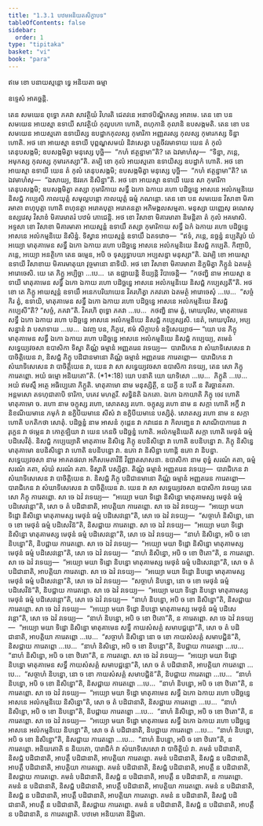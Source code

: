 ```yaml
---
title: "1.3.1 បឋមអនិយតសិក្ខាបទ"
tableOfContents: false
sidebar:
  order: 1
type: "tipitaka"
basket: "vi"
book: "para"
---
```



<DynamicBreadcrumb />


<Paragraph number="1802" type="center" book="para">
ឥមេ ខោ បនាយស្មន្តោ ទ្វេ អនិយតា ធម្មា

  
ឧទ្ទេសំ អាគច្ឆន្តិ.


</Paragraph>

<Division number="443" book="para">

<Paragraph number="1803" book="para">
តេន សមយេន ពុទ្ធោ ភគវា សាវត្ថិយំ វិហរតិ ជេតវនេ អនាថបិណ្ឌិកស្ស អារាមេ. តេន ខោ បន សមយេន អាយស្មា ឧទាយី សាវត្ថិយំ កុលូបកោ ហោតិ, ពហុកានិ កុលានិ ឧបសង្កមតិ. តេន ខោ បន សមយេន អាយស្មតោ ឧទាយិស្ស ឧបដ្ឋាកកុលស្ស កុមារិកា អញ្ញតរស្ស កុលស្ស កុមារកស្ស ទិន្នា ហោតិ. អថ ខោ អាយស្មា ឧទាយី បុព្ពណ្ហសមយំ និវាសេត្វា បត្តចីវរមាទាយ យេន តំ កុលំ តេនុបសង្កមិ; ឧបសង្កមិត្វា មនុស្សេ បុច្ឆិ—  “កហំ ឥត្ថន្នាមា”តិ? តេ ឯវមាហំសុ—  “ទិន្នា, ភន្តេ, អមុកស្ស កុលស្ស កុមារកស្សា”តិ. តម្បិ ខោ កុលំ អាយស្មតោ ឧទាយិស្ស ឧបដ្ឋាកំ ហោតិ. អថ ខោ អាយស្មា ឧទាយី យេន តំ កុលំ តេនុបសង្កមិ; ឧបសង្កមិត្វា មនុស្សេ បុច្ឆិ—  “កហំ ឥត្ថន្នាមា”តិ? តេ ឯវមាហំសុ—  “ឯសាយ្យ, ឱវរកេ និសិន្នា”តិ. អថ ខោ អាយស្មា ឧទាយី យេន សា កុមារិកា តេនុបសង្កមិ; ឧបសង្កមិត្វា តស្សា កុមារិកាយ សទ្ធឹ ឯកោ ឯកាយ រហោ បដិច្ឆន្នេ អាសនេ អលំកម្មនិយេ និសជ្ជំ កប្បេសិ កាលយុត្តំ សមុល្លបន្តោ កាលយុត្តំ ធម្មំ ភណន្តោ.
</Paragraph>

<Paragraph number="1804" book="para">
តេន ខោ បន សមយេន វិសាខា មិគារមាតា ពហុបុត្តា ហោតិ ពហុនត្តា អរោគបុត្តា អរោគនត្តា អភិមង្គលសម្មតា. មនុស្សា យញ្ញេសុ ឆណេសុ ឧស្សវេសុ វិសាខំ មិគារមាតរំ បឋមំ ភោជេន្តិ. អថ ខោ វិសាខា មិគារមាតា និមន្តិតា តំ កុលំ អគមាសិ. អទ្ទសា ខោ វិសាខា មិគារមាតា អាយស្មន្តំ ឧទាយឹ តស្សា កុមារិកាយ សទ្ធឹ ឯកំ ឯកាយ រហោ បដិច្ឆន្នេ អាសនេ អលំកម្មនិយេ និសិន្នំ. ទិស្វាន អាយស្មន្តំ ឧទាយឹ ឯតទវោច—  “ឥទំ, ភន្តេ, នច្ឆន្នំ នប្បតិរូបំ យំ អយ្យោ មាតុគាមេន សទ្ធឹ ឯកោ ឯកាយ រហោ បដិច្ឆន្នេ អាសនេ អលំកម្មនិយេ និសជ្ជំ កប្បេតិ. កិញ្ចាបិ, ភន្តេ, អយ្យោ អនត្ថិកោ តេន ធម្មេន, អបិ ច ទុស្សទ្ធាបយា អប្បសន្នា មនុស្សា”តិ. ឯវម្បិ ខោ អាយស្មា ឧទាយី វិសាខាយ មិគារមាតុយា វុច្ចមានោ នាទិយិ. អថ ខោ វិសាខា មិគារមាតា និក្ខមិត្វា ភិក្ខូនំ ឯតមត្ថំ អារោចេសិ. យេ តេ ភិក្ខូ អប្បិច្ឆា …បេ…  តេ ឧជ្ឈាយន្តិ ខិយ្យន្តិ វិបាចេន្តិ—  “កថញ្ហិ នាម អាយស្មា ឧទាយី មាតុគាមេន សទ្ធឹ ឯកោ ឯកាយ រហោ បដិច្ឆន្នេ អាសនេ អលំកម្មនិយេ និសជ្ជំ កប្បេស្សតី”តិ.
</Paragraph>

<Paragraph number="1805" book="para">
អថ ខោ តេ ភិក្ខូ អាយស្មន្តំ ឧទាយឹ អនេកបរិយាយេន វិគរហិត្វា ភគវតោ ឯតមត្ថំ អារោចេសុំ …បេ…  “សច្ចំ កិរ ត្វំ, ឧទាយិ, មាតុគាមេន សទ្ធឹ ឯកោ ឯកាយ រហោ បដិច្ឆន្នេ អាសនេ អលំកម្មនិយេ និសជ្ជំ កប្បេសី”តិ? “សច្ចំ, ភគវា”តិ. វិគរហិ ពុទ្ធោ ភគវា …បេ…  កថញ្ហិ នាម ត្វំ, មោឃបុរិស, មាតុគាមេន សទ្ធឹ ឯកោ ឯកាយ រហោ បដិច្ឆន្នេ អាសនេ អលំកម្មនិយេ និសជ្ជំ កប្បេស្សសិ. នេតំ, មោឃបុរិស, អប្បសន្នានំ វា បសាទាយ …បេ…  ឯវញ្ច បន, ភិក្ខវេ, ឥមំ សិក្ខាបទំ ឧទ្ទិសេយ្យាថ—
</Paragraph>

</Division>
<Division number="444" book="para">

<Paragraph number="1806" book="para">
<Emphasis>“យោ បន ភិក្ខុ មាតុគាមេន សទ្ធឹ ឯកោ ឯកាយ រហោ បដិច្ឆន្នេ អាសនេ អលំកម្មនិយេ និសជ្ជំ កប្បេយ្យ, តមេនំ សទ្ធេយ្យវចសា ឧបាសិកា ទិស្វា តិណ្ណំ ធម្មានំ អញ្ញតរេន វទេយ្យ—  បារាជិកេន វា សំឃាទិសេសេន វា បាចិត្តិយេន វា, និសជ្ជំ ភិក្ខុ បដិជានមានោ តិណ្ណំ ធម្មានំ អញ្ញតរេន ការេតព្ពោ—  បារាជិកេន វា សំឃាទិសេសេន វា បាចិត្តិយេន វា, យេន វា សា សទ្ធេយ្យវចសា ឧបាសិកា វទេយ្យ, តេន សោ ភិក្ខុ ការេតព្ពោ. អយំ ធម្មោ អនិយតោ”</Emphasis>តិ. (*1*:<Emphasis>18</Emphasis>)
</Paragraph>

</Division>
<Division number="445" book="para">

<Paragraph number="1807" book="para">
<Emphasis>យោ បនា</Emphasis>តិ យោ យាទិសោ …បេ…  <Emphasis>ភិក្ខូ</Emphasis>តិ …បេ…  អយំ ឥមស្មឹ អត្ថេ អធិប្បេតោ ភិក្ខូតិ.
</Paragraph>

<Paragraph number="1808" book="para">
<Emphasis>មាតុគាមោ</Emphasis> នាម មនុស្សិត្ថី, ន យក្ខី ន បេតី ន តិរច្ឆានគតា. អន្តមសោ តទហុជាតាបិ ទារិកា, បគេវ មហត្តរី.
</Paragraph>

<Paragraph number="1809" book="para">
<Emphasis>សទ្ធិន៑</Emphasis>តិ ឯកតោ.
</Paragraph>

<Paragraph number="1810" book="para">
<Emphasis>ឯកោ ឯកាយា</Emphasis>តិ ភិក្ខុ ចេវ ហោតិ មាតុគាមោ ច.
</Paragraph>

<Paragraph number="1811" book="para">
<Emphasis>រហោ</Emphasis> នាម ចក្ខុស្ស រហោ, សោតស្ស រហោ. <Emphasis>ចក្ខុស្ស រហោ</Emphasis> នាម ន សក្កា ហោតិ អក្ខឹ វា និខណីយមានេ ភមុកំ វា ឧក្ខិបីយមានេ សីសំ វា ឧក្ខិបីយមានេ បស្សិតុំ. <Emphasis>សោតស្ស រហោ</Emphasis> នាម ន សក្កា ហោតិ បកតិកថា សោតុំ.
</Paragraph>

<Paragraph number="1812" book="para">
<Emphasis>បដិច្ឆន្នំ</Emphasis> នាម អាសនំ កុដ្ដេន វា កវាដេន វា កិលញ្ជេន វា សាណិបាការេន វា រុក្ខេន វា ថម្ភេន វា កោត្ថឡិយា វា យេន កេនចិ បដិច្ឆន្នំ ហោតិ.
</Paragraph>

<Paragraph number="1813" book="para">
<Emphasis>អលំកម្មនិយេ</Emphasis>តិ សក្កា ហោតិ មេថុនំ ធម្មំ បដិសេវិតុំ.
</Paragraph>

<Paragraph number="1814" book="para">
<Emphasis>និសជ្ជំ កប្បេយ្យា</Emphasis>តិ មាតុគាមេ និសិន្នេ ភិក្ខុ ឧបនិសិន្នោ វា ហោតិ ឧបនិបន្នោ វា. ភិក្ខុ និសិន្នេ មាតុគាមោ ឧបនិសិន្នោ វា ហោតិ ឧបនិបន្នោ វា. ឧភោ វា និសិន្នា ហោន្តិ ឧភោ វា និបន្នា.
</Paragraph>

<Paragraph number="1815" book="para">
<Emphasis>សទ្ធេយ្យវចសា</Emphasis> នាម អាគតផលា អភិសមេតាវិនី វិញ្ញាតសាសនា.
</Paragraph>

<Paragraph number="1816" book="para">
<Emphasis>ឧបាសិកា</Emphasis> នាម ពុទ្ធំ សរណំ គតា, ធម្មំ សរណំ គតា, សំឃំ សរណំ គតា.
</Paragraph>

<Paragraph number="1817" book="para">
<Emphasis>ទិស្វា</Emphasis>តិ បស្សិត្វា.
</Paragraph>

<Paragraph number="1818" book="para">
តិណ្ណំ ធម្មានំ អញ្ញតរេន វទេយ្យ—  បារាជិកេន វា សំឃាទិសេសេន វា បាចិត្តិយេន វា. និសជ្ជំ ភិក្ខុ បដិជានមានោ តិណ្ណំ ធម្មានំ អញ្ញតរេន ការេតព្ពោ—  បារាជិកេន វា សំឃាទិសេសេន វា បាចិត្តិយេន វា. យេន វា សា សទ្ធេយ្យវចសា ឧបាសិកា វទេយ្យ តេន សោ ភិក្ខុ ការេតព្ពោ.
</Paragraph>

</Division>
<Division number="446" book="para">

<Paragraph number="1819" book="para">
សា ចេ ឯវំ វទេយ្យ—  “អយ្យោ មយា ទិដ្ឋោ និសិន្នោ មាតុគាមស្ស មេថុនំ ធម្មំ បដិសេវន្តោ”តិ, សោ ច តំ បដិជានាតិ, អាបត្តិយា ការេតព្ពោ. សា ចេ ឯវំ វទេយ្យ—  “អយ្យោ មយា ទិដ្ឋោ និសិន្នោ មាតុគាមស្ស មេថុនំ ធម្មំ បដិសេវន្តោ”តិ, សោ ចេ ឯវំ វទេយ្យ—  “សច្ចាហំ និសិន្នោ, នោ ច ខោ មេថុនំ ធម្មំ បដិសេវិន៑”តិ, និសជ្ជាយ ការេតព្ពោ. សា ចេ ឯវំ វទេយ្យ—  “អយ្យោ មយា ទិដ្ឋោ និសិន្នោ មាតុគាមស្ស មេថុនំ ធម្មំ បដិសេវន្តោ”តិ, សោ ចេ ឯវំ វទេយ្យ—  “នាហំ និសិន្នោ, អបិ ច ខោ និបន្នោ”តិ, និបជ្ជាយ ការេតព្ពោ. សា ចេ ឯវំ វទេយ្យ—  “អយ្យោ មយា ទិដ្ឋោ និសិន្នោ មាតុគាមស្ស មេថុនំ ធម្មំ បដិសេវន្តោ”តិ, សោ ចេ ឯវំ វទេយ្យ—  “នាហំ និសិន្នោ, អបិ ច ខោ ឋិតោ”តិ, ន ការេតព្ពោ.
</Paragraph>

</Division>
<Division number="447" book="para">

<Paragraph number="1820" book="para">
សា ចេ ឯវំ វទេយ្យ—  “អយ្យោ មយា ទិដ្ឋោ និបន្នោ មាតុគាមស្ស មេថុនំ ធម្មំ បដិសេវន្តោ”តិ, សោ ច តំ បដិជានាតិ, អាបត្តិយា ការេតព្ពោ. សា ចេ ឯវំ វទេយ្យ—  “អយ្យោ មយា ទិដ្ឋោ និបន្នោ មាតុគាមស្ស មេថុនំ ធម្មំ បដិសេវន្តោ”តិ, សោ ចេ ឯវំ វទេយ្យ—  “សច្ចាហំ និបន្នោ, នោ ច ខោ មេថុនំ ធម្មំ បដិសេវិន៑”តិ, និបជ្ជាយ ការេតព្ពោ. សា ចេ ឯវំ វទេយ្យ—  “អយ្យោ មយា ទិដ្ឋោ និបន្នោ មាតុគាមស្ស មេថុនំ ធម្មំ បដិសេវន្តោ”តិ, សោ ចេ ឯវំ វទេយ្យ—  “នាហំ និបន្នោ, អបិ ច ខោ និសិន្នោ”តិ, និសជ្ជាយ ការេតព្ពោ. សា ចេ ឯវំ វទេយ្យ—  “អយ្យោ មយា ទិដ្ឋោ និបន្នោ មាតុគាមស្ស មេថុនំ ធម្មំ បដិសេវន្តោ”តិ, សោ ចេ ឯវំ វទេយ្យ—  “នាហំ និបន្នោ, អបិ ច ខោ ឋិតោ”តិ, ន ការេតព្ពោ.
</Paragraph>

</Division>
<Division number="448" book="para">

<Paragraph number="1821" book="para">
សា ចេ ឯវំ វទេយ្យ—  “អយ្យោ មយា ទិដ្ឋោ និសិន្នោ មាតុគាមេន សទ្ធឹ កាយសំសគ្គំ សមាបជ្ជន្តោ”តិ, សោ ច តំ បដិជានាតិ, អាបត្តិយា ការេតព្ពោ …បេ…  “សច្ចាហំ និសិន្នោ នោ ច ខោ កាយសំសគ្គំ សមាបជ្ជិន៑”តិ, និសជ្ជាយ ការេតព្ពោ …បេ…  “នាហំ និសិន្នោ, អបិ ច ខោ និបន្នោ”តិ, និបជ្ជាយ ការេតព្ពោ …បេ…  “នាហំ និសិន្នោ, អបិ ច ខោ ឋិតោ”តិ, ន ការេតព្ពោ.
</Paragraph>

<Paragraph number="1822" book="para">
សា ចេ ឯវំ វទេយ្យ—  “អយ្យោ មយា ទិដ្ឋោ និបន្នោ មាតុគាមេន សទ្ធឹ កាយសំសគ្គំ សមាបជ្ជន្តោ”តិ, សោ ច តំ បដិជានាតិ, អាបត្តិយា ការេតព្ពោ …បេ…  “សច្ចាហំ និបន្នោ, នោ ច ខោ កាយសំសគ្គំ សមាបជ្ជិន៑”តិ, និបជ្ជាយ ការេតព្ពោ …បេ…  “នាហំ និបន្នោ, អបិ ច ខោ និសិន្នោ”តិ, និសជ្ជាយ ការេតព្ពោ …បេ…  “នាហំ និបន្នោ, អបិ ច ខោ ឋិតោ”តិ, ន ការេតព្ពោ.
</Paragraph>

</Division>
<Division number="449" book="para">

<Paragraph number="1823" book="para">
សា ចេ ឯវំ វទេយ្យ—  “អយ្យោ មយា ទិដ្ឋោ មាតុគាមេន សទ្ធឹ ឯកោ ឯកាយ រហោ បដិច្ឆន្នេ អាសនេ អលំកម្មនិយេ និសិន្នោ”តិ, សោ ច តំ បដិជានាតិ, និសជ្ជាយ ការេតព្ពោ …បេ…  “នាហំ និសិន្នោ, អបិ ច ខោ និបន្នោ”តិ, និបជ្ជាយ ការេតព្ពោ …បេ…  “នាហំ និសិន្នោ, អបិ ច ខោ ឋិតោ”តិ, ន ការេតព្ពោ.
</Paragraph>

</Division>
<Division number="450" book="para">

<Paragraph number="1824" book="para">
សា ចេ ឯវំ វទេយ្យ—  “អយ្យោ មយា ទិដ្ឋោ មាតុគាមេន សទ្ធឹ ឯកោ ឯកាយ រហោ បដិច្ឆន្នេ អាសនេ អលំកម្មនិយេ និបន្នោ”តិ, សោ ច តំ បដិជានាតិ, និបជ្ជាយ ការេតព្ពោ …បេ…  “នាហំ និបន្នោ, អបិ ច ខោ និសិន្នោ”តិ, និសជ្ជាយ ការេតព្ពោ …បេ…  “នាហំ និបន្នោ, អបិ ច ខោ ឋិតោ”តិ, ន ការេតព្ពោ.
</Paragraph>

<Paragraph number="1825" book="para">
<Emphasis>អនិយតោ</Emphasis>តិ ន និយតោ, បារាជិកំ វា សំឃាទិសេសោ វា បាចិត្តិយំ វា.
</Paragraph>

</Division>
<Division number="451" book="para">

<Paragraph number="1826" book="para">
គមនំ បដិជានាតិ, និសជ្ជំ បដិជានាតិ, អាបត្តឹ បដិជានាតិ, អាបត្តិយា ការេតព្ពោ. គមនំ បដិជានាតិ, និសជ្ជំ ន បដិជានាតិ, អាបត្តឹ បដិជានាតិ, អាបត្តិយា ការេតព្ពោ. គមនំ បដិជានាតិ, និសជ្ជំ បដិជានាតិ, អាបត្តឹ ន បដិជានាតិ, និសជ្ជាយ ការេតព្ពោ. គមនំ បដិជានាតិ, និសជ្ជំ ន បដិជានាតិ, អាបត្តឹ ន បដិជានាតិ, ន ការេតព្ពោ.
</Paragraph>

<Paragraph number="1827" book="para">
គមនំ ន បដិជានាតិ, និសជ្ជំ បដិជានាតិ, អាបត្តឹ បដិជានាតិ, អាបត្តិយា ការេតព្ពោ. គមនំ ន បដិជានាតិ, និសជ្ជំ ន បដិជានាតិ, អាបត្តឹ បដិជានាតិ, អាបត្តិយា ការេតព្ពោ. គមនំ ន បដិជានាតិ, និសជ្ជំ បដិជានាតិ, អាបត្តឹ ន បដិជានាតិ, និសជ្ជាយ ការេតព្ពោ. គមនំ ន បដិជានាតិ, និសជ្ជំ ន បដិជានាតិ, អាបត្តឹ ន បដិជានាតិ, ន ការេតព្ពោតិ.

</Paragraph>
</Division>

<Paragraph number="1828" type="center" book="para">
បឋមោ អនិយតោ និដ្ឋិតោ.
</Paragraph>
